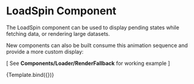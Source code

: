 

<Meta
  title="Components/UI/LoadSpin"
  component={LoadSpin}
/>

# LoadSpin Component
The LoadSpin component can be used to display pending states while fetching data, or rendering large datasets.

New components can also be built consume this animation sequence and provide a more custom display:

[ See **Components/Loader/RenderFallback** for working example ]

<Canvas sourceState="shown" withSource="open">
  <Story name="Example" args={{
    color: "#3a569b",
    opacity: 40,
    size: 70
  }}>
    {Template.bind({})}
  </Story>
</Canvas>

<ArgsTable story="Example"/>

